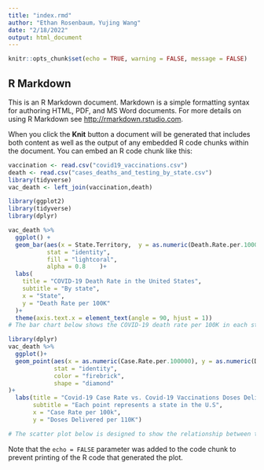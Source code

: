 ```yaml
---
title: "index.rmd"
author: "Ethan Rosenbaum，Yujing Wang"
date: "2/18/2022"
output: html_document
---
```


```r
knitr::opts_chunk$set(echo = TRUE, warning = FALSE, message = FALSE)
```

## R Markdown

This is an R Markdown document. Markdown is a simple formatting syntax for authoring HTML, PDF, and MS Word documents. For more details on using R Markdown see <http://rmarkdown.rstudio.com>.

When you click the **Knit** button a document will be generated that includes both content as well as the output of any embedded R code chunks within the document. You can embed an R code chunk like this:

```r
vaccination <- read.csv("covid19_vaccinations.csv")
death <- read.csv("cases_deaths_and_testing_by_state.csv")
library(tidyverse)
vac_death <- left_join(vaccination,death)
```

```r
library(ggplot2)
library(tidyverse)
library(dplyr)
```

```r
vac_death %>%
  ggplot() +
  geom_bar(aes(x = State.Territory,  y = as.numeric(Death.Rate.per.100000)), 
           stat = "identity",
           fill = "lightcoral",
           alpha = 0.8    )+
  labs(
    title = "COVID-19 Death Rate in the United States",
    subtitle = "By state",
    x = "State",
    y = "Death Rate per 100K"
  )+
  theme(axis.text.x = element_text(angle = 90, hjust = 1))
# The bar chart below shows the COVID-19 death rate per 100K in each state of the United States. As shown in the graph, Arkansas, Delaware Vermont and other states have the higher COVID-19 death rate than others. Government in these states should strengthen medical power , hire more people to save people' life. 

```

```r
library(dplyr)
vac_death %>%
  ggplot()+
  geom_point(aes(x = as.numeric(Case.Rate.per.100000), y = as.numeric(Doses.Delivered.per.100K)),
             stat = "identity",
             color = "firebrick",
             shape = "diamond"
)+
  labs(title = "Covid-19 Case Rate vs. Covid-19 Vaccinations Doses Delivered Rate",
       subtitle = "Each point represents a state in the U.S",
       x = "Case Rate per 100k",
       y = "Doses Delivered per 110K")

# The scatter plot below is designed to show the relationship between the case rate of COVID-19 and the doses delivered rate of COVID-19 vaccinations in each state of the United States. As the graph show, there is a negative relationship between these two variables. It means that vaccination has a positive effect to the COVID. In this way, CDC and other health institutions should encourage citizens to get the vaccination. 
```






Note that the `echo = FALSE` parameter was added to the code chunk to prevent printing of the R code that generated the plot.
